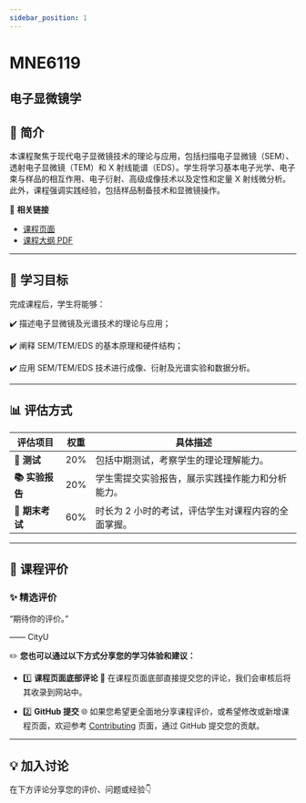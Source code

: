 ```yaml
---
sidebar_position: 1
---
```


# MNE6119
## 电子显微镜学

## **📘 简介**
本课程聚焦于现代电子显微镜技术的理论与应用，包括扫描电子显微镜（SEM）、透射电子显微镜（TEM）和 X 射线能谱（EDS）。学生将学习基本电子光学、电子束与样品的相互作用、电子衍射、高级成像技术以及定性和定量 X 射线微分析。此外，课程强调实践经验，包括样品制备技术和显微镜操作。

🔗 **相关链接**
- [课程页面](https://www.cityu.edu.hk/catalogue/pg/202425/course/MNE6119.htm)
- [课程大纲 PDF](https://www.cityu.edu.hk/catalogue/pg/202425/course/MNE6119.pdf)

---

## **🎯 学习目标**

完成课程后，学生将能够：

✔️ 描述电子显微镜及光谱技术的理论与应用；

✔️ 阐释 SEM/TEM/EDS 的基本原理和硬件结构；

✔️ 应用 SEM/TEM/EDS 技术进行成像、衍射及光谱实验和数据分析。

---

## **📊 评估方式**

| **评估项目**          | **权重** | **具体描述**                                                                                     |
|----------------------|---------|---------------------------------------------------------------------------------------------------|
| **📖 测试**            | 20%     | 包括中期测试，考察学生的理论理解能力。                                                           |
| **📚 实验报告**        | 20%     | 学生需提交实验报告，展示实践操作能力和分析能力。                                                 |
| **📖 期末考试**        | 60%     | 时长为 2 小时的考试，评估学生对课程内容的全面掌握。                                              |

---

## **💬 课程评价**

### ✨ **精选评价**
<div className={commentStyles.commentBox}>
    <p className={commentStyles.commentText}>
        “期待你的评价。”
    </p>
    <p className={commentStyles.commentAuthor}>—— CityU</p>
</div>

✏️ **您也可以通过以下方式分享您的学习体验和建议：**

- 1️⃣ **课程页面底部评论**
💬 在课程页面底部直接提交您的评论，我们会审核后将其收录到网站中。

- 2️⃣ **GitHub 提交**
🌐 如果您希望更全面地分享课程评价，或希望修改或新增课程页面，欢迎参考 [Contributing](/contributing) 页面，通过 GitHub 提交您的贡献。

---

## **💡 加入讨论**

在下方评论分享您的评价、问题或经验👇
<Utterances />